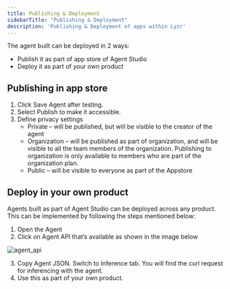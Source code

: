 ```yaml
---
title: Publishing & Deployment
sidebarTitle: "Publishing & Deployment"
description: 'Publishing & Deployment of apps within Lyzr'
---
```


The agent built can be deployed in 2 ways: 
- Publish it as part of app store of Agent Studio
- Deploy it as part of your own product

## Publishing in app store
1. Click Save Agent after testing.
2. Select Publish to make it accessible.
3. Define privacy settings
    - Private – will be published, but will be visible to the creator of the agent
    - Organization – will be published as part of organization, and will be visible to all the team members of the organization. Publishing to organization is only available to members who are part of the organization plan.
    - Public – will be visible to everyone as part of the Appstore

## Deploy in your own product

Agents built as part of Agent Studio can be deployed across any product. This can be implemented by following the steps mentioned below:
1. Open the Agent
2. Click on Agent API that’s available as shown in the image below

![agent_api](../assets/images/lyzr-studio/agent_api.png)

3. Copy Agent JSON. Switch to Inference tab. You will find the curl request for inferencing with the agent.
4. Use this as part of your own product.